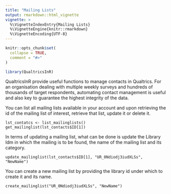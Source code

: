 ```yaml
---
title: "Mailing Lists"
output: rmarkdown::html_vignette
vignette: >
  %\VignetteIndexEntry{Mailing Lists}
  %\VignetteEngine{knitr::rmarkdown}
  %\VignetteEncoding{UTF-8}
---
```


```r
knitr::opts_chunk$set(
  collapse = TRUE,
  comment = "#>"
)
```

```r
library(QualtricsInR)
```

QualtricsInR provide useful functions to manage contacts in Qualtrics. For an organisation dealing with multiple weekly surveys and hundreds of thousands of target respondents, automating contact management is useful and also key to guarantee the highest integrity of the data.

You can list all mailing lists available in your account and upon retrieving the id of the mailing list of interest, retrieve that list, update it or delete it.

```
lst_contatcs <- list_mailinglists()
get_mailinglist(lst_contacts$ID[1])
```

In terms of updating a mailing list, what can be done is update the Library Idm in which the mailing is to be found, the name of the mailing list and its category.

```
update_mailinglist(lst_contacts$ID[1], "UR_0Ndiodj3iudXLSs", "NewName")
```

You can create a new mailing list by providing the library id under which to create it and its name.

```
create_mailinglist("UR_0Ndiodj3iudXLSs", "NewName")
```
